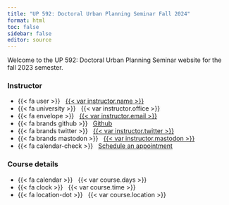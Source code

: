 ```yaml
---
title: "UP 592: Doctoral Urban Planning Seminar Fall 2024"
format: html
toc: false
sidebar: false
editor: source
---
```


Welcome to the UP 592: Doctoral Urban Planning Seminar website for the fall 2023 semester.

::: home
::: {.grid .course-details}
::: {.g-col-8 .g-col-sm-8 .g-col-md-8}
### Instructor

-   {{< fa user >}}   [{{< var instructor.name >}}](%7B%7B%3C%20var%20instructor.url%20%3E%7D%7D)
-   {{< fa university >}}   {{< var instructor.office >}}
-   {{< fa envelope >}}   <a href="mailto:{{< var instructor.email >}}">{{< var instructor.email >}}</a>
-   {{< fa brands github >}}   [Github](%7B%7B%3C%20var%20instructor.github%20%3E%7D%7D)
-   {{< fa brands twitter >}}   [{{< var instructor.twitter >}}](https://www.twitter.com/%7B%7B%3C%20var%20instructor.twitter%20%3E%7D%7D)
-   {{< fa brands mastodon >}}   [{{< var instructor.mastodon >}}](%7B%7B%3C%20var%20instructor.mastodon%20%3E%7D%7D)
-   {{< fa calendar-check >}}   [Schedule an appointment](%7B%7B%3C%20var%20instructor.calendly_url%20%3E%7D%7D)
:::

::: {.g-col-4 .g-col-sm-4 .g-col-md-4}
### Course details

-   {{< fa calendar >}}   {{< var course.days >}}
-   {{< fa clock >}}   {{< var course.time >}}
-   {{< fa location-dot >}}   {{< var course.location >}}
:::
:::
:::
